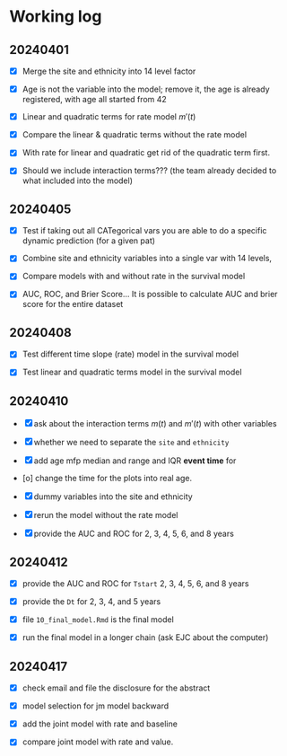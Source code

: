 # Working log {.unnumbered}

## 20240401

-   [x] Merge the site and ethnicity into 14 level factor

-   [x] Age is not the variable into the model; remove it, the age is already registered, with age all started from 42

-   [x] Linear and quadratic terms for rate model $m'(t)$

-   [x] Compare the linear & quadratic terms without the rate model

-   [x] With rate for linear and quadratic get rid of the quadratic term first.

-   [x] Should we include interaction terms??? (the team already decided to what included into the model)

## 20240405

-   [x] Test if taking out all CATegorical vars you are able to do a specific dynamic prediction (for a given pat)

-   [x] Combine site and ethnicity variables into a single var with 14 levels,

-   [x] Compare models with and without rate in the survival model

-   [x] AUC, ROC, and Brier Score... It is possible to calculate AUC and brier score for the entire dataset

## 20240408

-   [x] Test different time slope (rate) model in the survival model

-   [x] Test linear and quadratic terms model in the survival model

## 20240410

-   [x] ask about the interaction terms $m(t)$ and $m'(t)$ with other variables

-   [x] whether we need to separate the `site` and `ethnicity`

-   [x] add age mfp median and range and IQR **event time** for

-   \[o\] change the time for the plots into real age.

-   [x] dummy variables into the site and ethnicity

-   [x] rerun the model without the rate model

-   [x] provide the AUC and ROC for 2, 3, 4, 5, 6, and 8 years

## 20240412

-   [x] provide the AUC and ROC for `Tstart` 2, 3, 4, 5, 6, and 8 years

-   [x] provide the `Dt` for 2, 3, 4, and 5 years

-   [x] file `10_final_model.Rmd` is the final model

-   [x] run the final model in a longer chain (ask EJC about the computer)

## 20240417

-   [x] check email and file the disclosure for the abstract

-   [x] model selection for jm model backward

-   [x] add the joint model with rate and baseline

-   [x] compare joint model with rate and value.

## 
